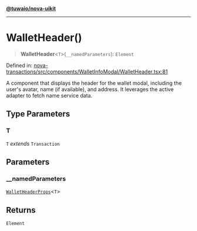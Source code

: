 [**@tuwaio/nova-uikit**](../../../README.md)

***

# WalletHeader()

> **WalletHeader**\<`T`\>(`__namedParameters`): `Element`

Defined in: [nova-transactions/src/components/WalletInfoModal/WalletHeader.tsx:81](https://github.com/TuwaIO/nova-uikit/blob/a9a3dcd0c2fff2c7055f9e3e89db0574c74d1153/packages/nova-transactions/src/components/WalletInfoModal/WalletHeader.tsx#L81)

A component that displays the header for the wallet modal, including the user's avatar,
name (if available), and address. It leverages the active adapter to fetch name service data.

## Type Parameters

### T

`T` *extends* `Transaction`

## Parameters

### \_\_namedParameters

[`WalletHeaderProps`](../type-aliases/WalletHeaderProps.md)\<`T`\>

## Returns

`Element`
